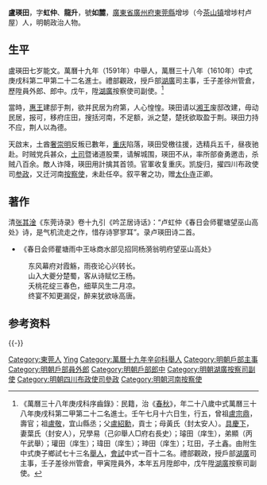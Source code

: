 {{明清人物信息框
| 姓名 = 盧瑛田
| 原名 =
| 圖片名稱= 
| 圖片大小 =
| 圖片說明 = 
| 最高職務 = 河南按察使
| 國家 = 大明 
| 爵位 =
| 籍貫 = [[廣東省|廣東省]][[廣州府|廣州府]][[東莞縣|東莞縣]]
| 族裔 = 
| 旗籍 = 
| 字號 = 
| 諡號 =
| 出生日期 = 壬午七月十六日
| 出生地點 =
| 逝世日期 = 
| 逝世地點 =
| 墓葬 =
| 配偶 = 葉氏（封安人）
| 親屬 = 曾祖[[盧宗鼎|盧宗鼎]]，祖[[盧敬|盧敬]]<br>父[[盧紹勳|盧紹勳]]，母黃氏（封太安人）
| 出身 =
* 萬曆十九年辛卯科舉人
* 萬曆三十八年庚戌科進士出身
| 經歷 =
| 著作 = 
}}
'''盧瑛田'''{{BD|1583年||？年||Lu}}，字'''虹仲'''、'''龍升'''，號'''如麓'''，[[廣東省|廣東省]][[廣州府|廣州府]][[東莞縣|東莞縣]]增埗（今[[茶山镇|茶山镇]]增埗村卢屋）人，明朝政治人物。

==生平==
盧瑛田七岁能文。萬曆十九年（1591年）中舉人，萬曆三十八年（1610年）中式庚戌科第二甲第二十二名進士。禮部觀政，授戶部[[湖廣|湖廣]]司主事，壬子差徐州管倉，歷陞員外郎、郎中。戊午，陞[[湖廣|湖廣]]按察使司副使。<ref>《萬曆三十八年庚戌科序齒錄》：民籍，治《[[春秋|春秋]]》，年二十八歲中式萬曆三十八年庚戌科第二甲第二十二名進士。壬午七月十六日生，行五，曾祖[[盧宗鼎|盧宗鼎]]，壽官；祖[[盧敬|盧敬]]，宜山縣丞；父[[盧紹勳|盧紹勳]]，貢士；母黃氏（封太安人）。[[具慶下|具慶下]]，妻葉氏（封安人），兄學易（己卯舉人□府右長史）；璿田（庠生），弟顯（丙午武舉）；瓘田（庠生）；瑋田（庠生）；珅田（庠生）；玒田，子土鑫。由附生中式庚子鄉試七十三名[[舉人|舉人]]，[[會試|會試]]中式一百十二名。禮部觀政，授戶部[[湖廣|湖廣]]司主事，壬子差徐州管倉，甲寅陞員外，本年五月陞郎中，戊午陞[[湖廣|湖廣]]按察司副使。</ref>

當時，[[朱常潤|惠王]]建邸于荆，欲并民居为府第，人心惶惶。瑛田请以[[湘王|湘王]]废邸改建，毋动民居，报可，移府庄田，搜括河南，不足额，派之楚，楚抚欲取盈于荆。瑛田力持不应，荆人以為德。

天啟末，土酋[[奢崇明|奢崇明]]反叛已數年，[[重庆|重庆]]陷落，瑛田受檄往援，选精兵五千，昼夜驰赴。时贼党兵甚众，[[土司|土司]]暨诸道股栗，请解城围，瑛田不从，率所部奋勇邀击，杀贼八百余。敵人诈降，瑛田用計擒其首领。官軍收复重庆。凯旋归，擢四川布政使司[[参政|参政]]，又迁河南[[按察使|按察使]]，未赴任卒。叙平奢之功，赠[[太仆寺|太仆寺]]正卿。

==著作==
清[[张其淦|张其淦]]《东莞诗录》卷十九引《吟芷居诗话》：“卢虹仲《春日会师瞿塘望巫山高处》诗，是气机流走之作，惜存诗寥寥耳”。录卢瑛田诗二首。
*《春日会师瞿塘雨中王咏商水部见招同杨漪翁明府望巫山高处》
:东风幕府对霞觞，雨夜论心兴转长。
:山入大夔分楚蜀，客从诗赋忆王杨。
:夭桃花绽三春色，细草风生二月凉。
:终宴不知更漏促，醉来犹欲咏高唐。

== 参考资料 ==
{{reflist}}

{{-}}
{{萬曆三十八年庚戌科殿试金榜}}

{{Authority control}}

{{DEFAULTSORT:Lu盧}}
[[Category:東莞人|Category:東莞人]]
[[Category:卢姓|Ying]]
[[Category:萬曆十九年辛卯科舉人|Category:萬曆十九年辛卯科舉人]]
[[Category:明朝戶部主事|Category:明朝戶部主事]]
[[Category:明朝戶部員外郎|Category:明朝戶部員外郎]]
[[Category:明朝戶部郎中|Category:明朝戶部郎中]]
[[Category:明朝湖廣按察司副使|Category:明朝湖廣按察司副使]]
[[Category:明朝四川布政使司參政|Category:明朝四川布政使司參政]]
[[Category:明朝河南按察使|Category:明朝河南按察使]]